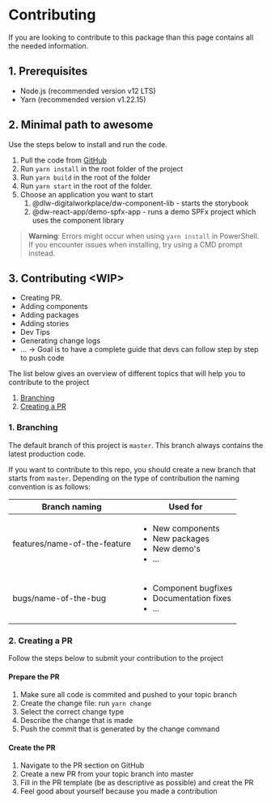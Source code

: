 
<Meta title="Getting Started/Contributing" />

# Contributing

If you are looking to contribute to this package than this page contains all the needed information.

## 1. Prerequisites

- Node.js (recommended version v12 LTS)
- Yarn (recommended version v1.22.15)

## 2. Minimal path to awesome

Use the steps below to install and run the code.

1.  Pull the code from [GitHub](https://github.com/dlw-digitalworkplace/dw-component-lib)
1.  Run `yarn install` in the root folder of the project
1.  Run `yarn build` in the root of the folder
1.  Run `yarn start` in the root of the folder.
1.  Choose an application you want to start
    1.  @dlw-digitalworkplace/dw-component-lib - starts the storybook
    1.  @dw-react-app/demo-spfx-app - runs a demo SPFx project which uses the component library

> **Warning**: Errors might occur when using `yarn install` in PowerShell. If you encounter issues when installing, try using a CMD prompt instead.

## 3. Contributing &lt;WIP&gt;

- Creating PR.
- Adding components
- Adding packages
- Adding stories
- Dev Tips
- Generating change logs
- ...
  -> Goal is to have a complete guide that devs can follow step by step to push code

The list below gives an overview of different topics that will help you to contribute to the project

1. <a href="#1-branching">Branching</a>
1. <a href="#2-creating-a-pr">Creating a PR</a>

### 1. Branching

The default branch of this project is `master`.
This branch always contains the latest production code.

If you want to contribute to this repo, you should create a new branch that starts from `master`.
Depending on the type of contribution the naming convention is as follows:

| Branch naming                | Used for                                                                             |
| ---------------------------- | ------------------------------------------------------------------------------------ |
| features/name-of-the-feature | <ul><li>New components</li><li>New packages</li><li>New demo's</li><li>...</li></ul> |
| bugs/name-of-the-bug         | <ul><li>Component bugfixes</li><li>Documentation fixes</li><li>...</li></ul>         |

### 2. Creating a PR

Follow the steps below to submit your contribution to the project

#### Prepare the PR

1. Make sure all code is commited and pushed to your topic branch
1. Create the change file: run `yarn change`
1. Select the correct change type
1. Describe the change that is made
1. Push the commit that is generated by the change command

#### Create the PR

1. Navigate to the PR section on GitHub
1. Create a new PR from your topic branch into master
1. Fill in the PR template (be as descriptive as possible) and creat the PR
1. Feel good about yourself because you made a contribution
